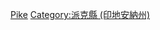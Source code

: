 {{US county navigation box
| template_name = 派克縣 (印地安納州)
| collapse_state = 
| listclass = hlist
| county = 派克縣
| state = 印地安納州

| map_image = Map of Indiana highlighting Pike County.svg
| map_caption = 
| map_size = 100x100

| seat = 彼得斯堡

| title1 = [[都市]]
| body1 = 
* [[彼得斯堡 (印地安納州)|彼得斯堡]]

| title2 = [[鎮|市鎮]]
| body2  = 
* [[司布真 (印地安納州)|司布真]]
* [[溫斯洛 (印地安納州)|溫斯洛]]

| title3 = [[行政鎮區]]
| body3  =
* [[克萊鎮區 (印地安納州派克縣)|克萊]]
* [[傑佛遜鎮區 (印地安納州派克縣)|傑佛遜]]
* [[洛克哈特鎮區 (印地安納州派克縣)|洛克哈特]]
* [[洛根鎮區 (印地安納州派克縣)|洛根]]
* [[麥迪遜鎮區 (印地安納州派克縣)|麥迪遜]]
* [[馬里昂鎮區 (印地安納州派克縣)|馬里昂]]
* [[門羅鎮區 (印地安納州派克縣)|門羅]]
* [[帕托卡鎮區 (印地安納州派克縣)|帕托卡]]
* [[華盛頓鎮區 (印地安納州派克縣)|華盛頓]]

| title4 = [[人口普查指定地區]]
| body4 = 
* [[奧特威爾 (印地安納州)|奧特威爾]]

| title5 = [[非建制地區]]
| body5 = 
* [[阿爾福德 (印地安納州)|阿爾福德]]
* [[阿爾吉爾斯 (印地安納州)|阿爾吉爾斯]]
* [[阿達 (印地安納州)|阿達]]
* [[亞瑟 (印地安納州)|王瑟]]
* [[阿什比亞茲 (印地安納州)|阿什比亞茲]]
* [[奧古斯塔 (印地安納州)|奧古斯塔]]
* [[阿爾夏爾 (印地安納州)|阿爾夏爾]]
* [[鮑曼 (印地安納州)|鮑曼]]
* [[坎貝爾敦 (印地安納州)|坎貝爾敦]]
* [[卡托 (印地安納州)|卡托]]
* [[錢德勒 (印地安納州派克縣)|錢德勒]]
* [[科茨斯普林 (印地安納州)|科茨斯普林]]
* [[科伊 (印地安納州)|科伊]]
* [[埃諾斯角 (印地安納州)|埃諾斯角]]
* [[弗里茲角 (印地安納州)|弗里茲角]]
* [[格萊森 (印地安納州)|格萊森]]
* [[哈特威爾 (印地安納州)|哈特威爾]]
* [[海班克敦 (印地安納州)|海班克敦]]
* [[艾瓦 (印地安納州)|艾瓦]]
* [[利特爾斯 (印地安納州)|利特爾斯]]
* [[瑪麗斯維爾 (印地安納州派克縣)|瑪麗斯維爾]]
* [[穆倫 (印地安納州)|穆倫]]
* [[奧克蘭城章克申 (印地安納州)|奧克蘭城章克申]]
* [[奧茨維爾 (印地安納州)|奧茨維爾]]‡
* [[派克維爾 (印地安納州)|派克維爾]]
* [[羅傑斯 (印地安納州)|羅傑斯]]
* [[倫布爾 (印地安納州)|倫布爾]]
* [[斯科茨堡 (印地安納州派克縣)|斯科茨堡]]
* [[斯坦德爾 (印地安納州)|斯坦德爾]]
* [[瑟文特 (印地安納州)|瑟文特]]
* [[尤尼昂 (印地安納州)|尤尼昂]]
* [[韋爾彭 (印地安納州)|韋爾彭]]
* [[西彼得斯堡 (印地安納州)|西彼得斯堡]]
* [[白硫泉 (印地安納州)|白硫泉]]
* [[懷特奧克 (印地安納州)|懷特奧克]]
* [[威利斯維爾 (印地安納州)|威利斯維爾]]
* [[佐阿 (印地安納州)|佐阿]]‡

| title6 = 備註
| body6 = ‡該聚居地有部分隸屬其他縣份

}}<noinclude>
[[Category:印第安納州縣份導航模板|Pike]][[Category:派克縣 (印地安納州)]]
</noinclude>